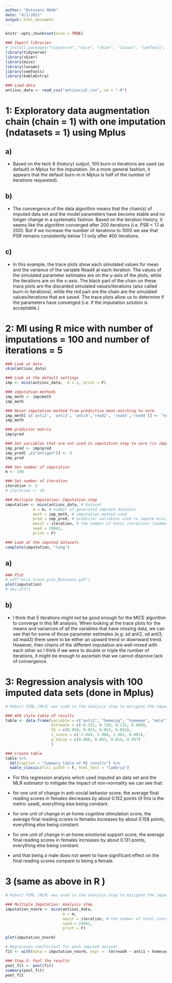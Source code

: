 ```yaml
---
author: "Butovens Médé"
date: "4/1/2021"
output: html_document
---
```


```r
knitr::opts_chunk$set(echo = TRUE)

### Import libraries
# install.packages("tidyverse", "mice", "skimr", "lavaan", "semTools", "kableExtra")
library(tidyverse)
library(skimr)
library(mice)
library(lavaan)
library(semTools)
library(kableExtra)

### Load data
antisoc_data <- read_csv("antisocial.csv", na = "-9")
```


# 1: Exploratory data augmentation chain (chain = 1) with one imputation (ndatasets = 1) using Mplus 
## a)

* Based on the tech 8 (history) output, 100 burn-in iterations are used (as default) in Mplus for the imputation. (In a more general fashion, it appears that the default burn-in in Mplus is half of the number of iterations requested).

## b)

* The convergence of the data algorithm means that the chain(s) of imputed data set and the model parameters have become stable and no longer change in a systematic fashion. Based on the iteration history, it seems like the algorithm converged after 200 iterations (i.e. PSR < 1.1 at 200). But if we increase the number of iterations to 1000 we see that PSR remains consistently below 1.1 only after 400 iterations.

##  c)

* In this example, the trace plots show each simulated values for mean and the variance of the variable Read4 at each iteration. The values of the simulated parameter estimates are on the y-axis of the plots, while the iterations are on the x-axis. The black part of the chain on these trace plots are the discarded simulated values/iterations (also called burn-in iterations), while the red part are the chain are the simulated values/iterations that are saved. The trace plots allow us to determine if the parameters have converged (i.e. if the imputation solution is acceptable.)

# 2: MI using R mice with number of imputations = 100 and number of iterations = 5
```r
### Look at data
skim(antisoc_data)

### Look at the default settings
imp <- mice(antisoc_data,  m = 1, print = F)

### imputation methods
imp_meth <- imp$meth
imp_meth

### Reset imputation method from predictive mean matching to norm
imp_meth[ c('anti2', 'anti3', 'anti4','read2', 'read3','read4')] <- "norm"
imp_meth

### predictor matrix
imp$pred

### Set variables that are not used in imputation step to zero (in imputation matrix)
imp_pred <- imp$pred
imp_pred[ ,c("antigen")] <- 0 
imp_pred

### Set number of imputation 
m <- 100

### Set number of iteration
iteration <- 5
# iteration <- 10

### Multiple Imputation: Imputation step
imputation <- mice(antisoc_data, # Dataset
            m = m, # number of generated imputed datasets
            meth = imp_meth, # imputation method used
            pred = imp_pred, # predictor variables used to impute missing data
            maxit = iteration, # the number of total iterations (number of burn-ins+ 1)
            seed = 29042,
            print = F)

### Look at the imputed datasets
complete(imputation, "long")
```


## a)
```r
### Plot
# pdf("mice_trace_plot_Butovens.pdf")
plot(imputation)
# dev.off()
```

## b)
* I think that 5 iterations might not be good enough for the MICE algorithm to converge in this MI analysis.  When looking at the trace plots for the means and variances of all the variables that have missing data, we can see that for some of those parameter estimates (e.g. sd anti2, sd anti3, sd read3) there seem to be either an upward trend or downward trend. However, then chains of the different imputation are well-mixed with each other so I think if we were to double or triple the number of iterations, it might be enough to ascertain that we cannot disprove lack of convergence.

# 3: Regression analysis with 100 imputed data sets (done in Mplus)
```r
# Robust FIML (MLR) was used in the analysis step to mitigate the impact of nonnormality

### APA style table of results
table <- data.frame(variable = c("anti1", "homecog", "homeemo", "male"),
                    Estimate = c(-0.152, 0.158, 0.131, 0.000),
                    SE = c(0.058, 0.053, 0.053, 0.054),
                    z_score = c(-2.644, 2.988, 2.462, 0.003),
                    p_Value = c(0.008, 0.003, 0.014, 0.997)
                    )

### Create table
table %>% 
  kbl(caption = "Summary table of MI results") %>% 
  kable_classic(full_width = F, html_font = "Cambria")
```

* For this regression analysis which used imputed an data set and the MLR estimator to mitigate the impact of non-normality we can see that:

* for one unit of change in anti-social behavior score, the average final reading scores in females decreases by about 0.152 points (if this is the metric used), everything else being constant. 

* for one unit of change in at-home cognitive stimulation score, the average final reading scores in females increases by about 0.158 points, everything else being constant. 

* for one unit of change in at-home emotional support score, the average final reading scores in females increases by about 0.131 points, everything else being constant. 

* and that being a male does not seem to have significant effect on the final reading scores compare to being a female.

# 3  (same as above in R )
```r
# Robust FIML (MLR) was used in the analysis step to mitigate the impact of nonnormality

### Multiple Imputation: Analysis step
imputation_nnorm <- mice(antisoc_data, 
                         m = m,
                         maxit = iteration, # the number of total iterations (number of burn-ins+ 1)
                         seed = 29042,
                         print = F)

plot(imputation_nnorm)

# Regression coefficient for each imputed dataset
fit <- with(data = imputation_nnorm, expr =  lm(read4 ~ anti1 + homecog + homeemo + male))

### Step-3: Pool the results
pool_fit <- pool(fit)
summary(pool_fit)
pool_fit
```


